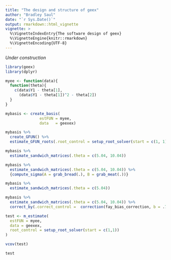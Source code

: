 ```yaml
---
title: "The design and structure of geex"
author: "Bradley Saul"
date: "`r Sys.Date()`"
output: rmarkdown::html_vignette
vignette: >
  %\VignetteIndexEntry{The software design of geex}
  %\VignetteEngine{knitr::rmarkdown}
  %\VignetteEncoding{UTF-8}
---
```


*Under construction*

```r
library(geex)
library(dplyr)

myee <- function(data){
  function(theta){
    c(data$Y1 - theta[1],
      (data$Y1 - theta[1])^2 - theta[2])
  }
}

mybasis <- create_basis(
               estFUN = myee,
               data   = geexex)

mybasis %>%
  create_GFUN() %>%
  estimate_GFUN_roots(.root_control = setup_root_solver(start = c(1, 1)))

mybasis %>%
  estimate_sandwich_matrices(.theta = c(5.04, 10.04)) 

mybasis %>%
  estimate_sandwich_matrices(.theta = c(5.04, 10.04)) %>%
  {compute_sigma(A = grab_bread(.), B = grab_meat(.))}

mybasis %>%
  estimate_sandwich_matrices(.theta = c(5.04))

mybasis %>%
  estimate_sandwich_matrices(.theta = c(5.04, 10.04)) %>%
  correct_by(.correct_control =  correction(fay_bias_correction, b = .75))

test <- m_estimate(
  estFUN = myee,
  data = geexex,
  root_control = setup_root_solver(start = c(1,1))
)

vcov(test)

test
```
